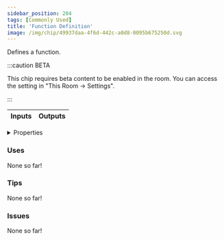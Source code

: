 ```yaml
---
sidebar_position: 204
tags: [Commonly Used]
title: 'Function Definition'
image: /img/chip/49937daa-4f6d-442c-a0d8-0095b675250d.svg
---
```


Defines a function.

:::caution BETA

This chip requires beta content to be enabled in the room. You can access the setting in "This Room -> Settings".

:::

<IChip uuid="49937daa-4f6d-442c-a0d8-0095b675250d"/>

<table><thead><tr><th>Inputs</th><th>Outputs</th></tr></thead><tbody /></table>

<details>
  <summary>Properties</summary>
  <div>
    <div>
    <table>
      <tbody>
        <tr>
          <td>Is beta required?</td>
          <td>Yes</td>
        </tr>
        <tr>
          <td>Is chip a trolling risk?</td>
          <td>No</td>
        </tr>
        <tr>
          <td>Is chip a role assignment risk?</td>
          <td>No</td>
        </tr>
        <tr>
          <td>Chip UUID</td>
          <td>49937daa-4f6d-442c-a0d8-0095b675250d</td>
        </tr>
        <tr>
          <td>Room availability</td>
          <td>Available everywhere</td>
        </tr>
      </tbody>
    </table>
    </div>
  </div>
</details>

### Uses

None so far!

### Tips

None so far!

### Issues

None so far!